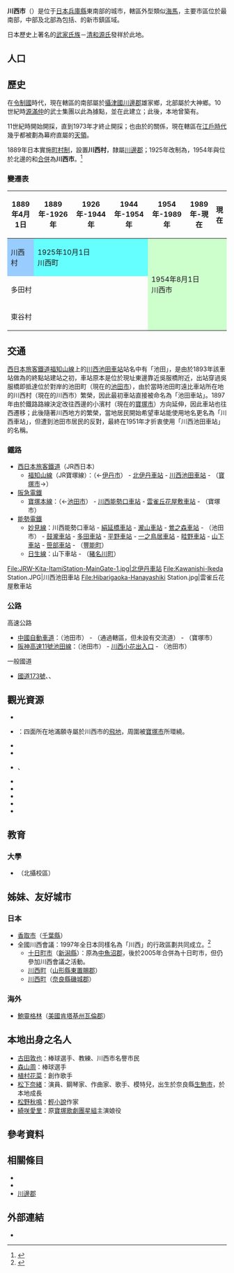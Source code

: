 {{日本都市
| 自治體名=川西市
| 圖像=[[File:120922_Kawanishi_Municipal_Museum_Hyogo_pref_Japan01s3.jpg|240px]]
| 圖像說明=[[川西市鄉土館|川西市鄉土館]]（[[平安家宅邸|平安家宅邸]]）
| 市章=[[File:Symbol_of_Kawanishi,_Hyogo.svg|100px]]
| 日文原名=川西市
| 平假名=かわにしし
| 羅馬字拼音=Kawanishi-shi
| 都道府縣=兵庫縣
| 支廳=
| 編號=28217-1
| 面積=53.44
| 邊界未定=
| 人口=159,685
| 統計時間=2016年11月30日
| 自治體=[[伊丹市|伊丹市]]、[[寶塚市|寶塚市]]、[[豬名川町|豬名川町]]<br>'''[[大阪府|大阪府]]'''：[[池田市|池田市]]、[[箕面市|箕面市]]、[[豐能町|豐能町]]、[[能勢町|能勢町]]
| 樹=[[櫻花|櫻花]]
| 花=[[龍膽|龍膽]]
| 其他象徵物=
| 其他象徵=
| 市長=大鹽民生
| 卸任日期=2018年10月27日
| 郵遞區號=666-8501
| 所在地=川西市中央町12番1号
| 電話號碼=72-740-1111
| 外部連結=http://www.city.kawanishi.hyogo.jp/
| 經度=
| 緯度=
| 地圖=[[File:Kawanishi_in_Hyogo_Prefecture_Ja.svg|250px]]
| 註記=人口：[http://www.city.kawanishi.hyogo.jp/jyoho/toukei/jinkousetai/index.html 川西市政府網頁]
}}
'''川西市'''（{{jpn|j=川西市|hg=かわにしし|rm=Kawanishi shi|f=y}}）是位于[[日本|日本]][[兵庫縣|兵庫縣]]東南部的城市，轄區外型類似[[海馬|海馬]]，主要市區位於最南部，中部及北部為包括{{Tsl|ja|清和台}}、{{Tsl|ja|阪急日生ニュータウン|阪急日生新市鎮}}的新市鎮區域。

日本歷史上著名的[[武家|武家]][[氏族|氏族]]－[[清和源氏|清和源氏]]發祥於此地。

== 人口 ==

{{日本人口統計|location=Kawanishi, Hyogo}}

== 歷史 ==
在[[令制國|令制國]]時代，現在轄區的南部屬於[[攝津國|攝津國]][[川邊郡|川邊郡]]雄家鄉，北部屬於大神鄉。10世紀時[[源滿仲|源滿仲]]的武士集團以此為據點，並在此建立{{tsl|ja|多田神社|多田神社|多田院}}；此後，本地曾築有{{tsl|ja|山下城_(摂津国)|山下城_(攝津國)|山下城}}。

11世紀時{{Tsl|ja|多田銀山}}開始開採，直到1973年才終止開採；也由於{{tsl|ja|銀山}}的關係，現在轄區在[[江戶時代|江戶時代]]幾乎都被劃為幕府直屬的[[天領|天領]]。

1889年日本實施[[町村制|町村制]]，設置'''川西村'''，隸屬[[川邊郡|川邊郡]]；1925年改制為'''{{tsl|ja|川西町_(兵庫県)|川西町_(兵庫縣)|川西町}}'''，1954年與位於北邊的{{tsl|ja|多田村_(兵庫県)|多田村_(兵庫縣)|多田村}}和{{Tsl|ja|東谷村_(兵庫県)|東谷村_(兵庫縣)|東谷村}}[[市町村合併|合併]]為'''川西市'''。<ref>{{Cite web| url=http://www.city.kawanishi.hyogo.jp/shokai/shigaiyou/kawanishiayumi.html| title=川西市的步伐| date=2014-05-12| language=ja| publisher=川西市政府| accessdate=2017-01-03| archive-url=https://web.archive.org/web/20170103170140/http://www.city.kawanishi.hyogo.jp/shokai/shigaiyou/kawanishiayumi.html| archive-date=2017-01-03| dead-url=yes}}</ref>

=== 變遷表 ===
{| class="wikitable" style="font-size:x-small"
! 1889年4月1日
! 1889年-1926年
! 1926年-1944年
! 1944年-1954年
! 1954年-1989年
! 1989年-現在
! 現在
|-
| style="background-color:#9cf;" | 川西村
| colspan=3 style="background-color:#6ff;" | 1925年10月1日<br />川西町
| rowspan=3 colspan=3 style="background-color:#cfc;" | 1954年8月1日<br />川西市
|-
| colspan=4 | 多田村
|-
| colspan=4 | 東谷村
|}

== 交通 ==

[[西日本旅客鐵道|西日本旅客鐵道]][[福知山線|福知山線]]上的[[川西池田車站|川西池田車站]]站名中有「池田」，是由於1893年該車站做為{{Tsl|ja|摂津鉄道|攝津鐵道}}的終點站建站之初，車站原本是位於現址東邊靠近{{Tsl|ja|猪名川|豬名川}}吳服橋附近，出站穿過吳服橋即抵達位於對岸的池田町（現在的[[池田市|池田市]]），由於當時池田町遠比車站所在地的川西村（現在的川西市）繁榮，因此最初車站直接被命名為「池田車站」。1897年由於鐵路路線決定改往西邊的小濱村（現在的[[寶塚市|寶塚市]]）方向延伸，因此車站也往西遷移；此後隨著川西地方的繁榮，當地居民開始希望車站能使用地名更名為「川西車站」，但遭到池田市居民的反對，最終在1951年才折衷使用「川西池田車站」的名稱。

=== 鐵路 ===
* [[西日本旅客鐵道|西日本旅客鐵道]]（JR西日本）
** [[福知山線|福知山線]]（JR寶塚線）：（←[[伊丹市|伊丹市]]） - [[北伊丹車站|北伊丹車站]] - [[川西池田車站|川西池田車站]] - （[[寶塚市|寶塚市]]→）
* [[阪急電鐵|阪急電鐵]]
** [[寶塚本線|寶塚本線]]：（←[[池田市|池田市]]） - [[川西能勢口車站|川西能勢口車站]] - [[雲雀丘花屋敷車站|雲雀丘花屋敷車站]] - （寶塚市）
* [[能勢電鐵|能勢電鐵]]
** [[妙見線|妙見線]]：川西能勢口車站 - [[絹延橋車站|絹延橋車站]] - [[瀧山車站|瀧山車站]] - [[鶯之森車站|鶯之森車站]] - （池田市） - [[鼓瀧車站|鼓瀧車站]] - [[多田車站_(兵庫縣)|多田車站]] - [[平野車站_(兵庫縣)|平野車站]] - [[一之鳥居車站|一之鳥居車站]] - [[畦野車站|畦野車站]] - [[山下車站_(兵庫縣)|山下車站]] - [[笹部車站|笹部車站]] - （[[豐能町|豐能町]]）
** [[日生線|日生線]]：山下車站 - （[[豬名川町|豬名川町]]）

<gallery widths=200px heights=200px>
File:JRW-Kita-ItamiStation-MainGate-1.jpg|北伊丹車站
File:Kawanishi-Ikeda Station.JPG|川西池田車站
File:Hibarigaoka-Hanayashiki Station.jpg|雲雀丘花屋敷車站
</gallery>

=== 公路 ===
; 高速公路
* [[中國自動車道|中國自動車道]]：（池田市） - （通過轄區，但未設有交流道） - （寶塚市）
* [[阪神高速11號池田線|阪神高速11號池田線]]：（池田市） - [[川西小花出入口|川西小花出入口]] - （池田市）

; 一般國道
* [[國道173號|國道173號]]、{{tsl|ja|国道176号|國道176號}}、{{tsl|ja|国道477号|國道477號}}

== 觀光資源 ==
* {{tsl|ja|多田神社}}
* {{tsl|ja|満願寺 (川西市)|滿願寺 (川西市)|滿願寺}}：四面所在地滿願寺屬於川西市的[[飛地|飛地]]，周圍被[[寶塚市|寶塚市]]所環繞。
* {{tsl|ja|九頭神社 (川西市)|九頭神社 (川西市)|九頭神社}}
* {{tsl|ja|兵庫県立一庫公園|兵庫縣立一庫公園}}
* {{tsl|ja|一庫ダム|一庫水壩}}、{{tsl|ja|知明湖}}
* {{tsl|ja|山下城 (摂津国)|山下城 (攝津國)|山下城}}
* {{tsl|ja|新田城}}
* {{tsl|ja|多田銀山}}
* {{tsl|ja|加茂遺跡 (川西市)|加茂遺跡 (川西市)|加茂遺跡}}
* {{tsl|ja|源氏まつり|源氏祭}}

== 教育 ==
=== 大學 ===
* {{Tsl|ja|大阪青山大学|大阪青山大學}}（北攝校區）

== 姊妹、友好城市 ==
=== 日本 ===
* [[香取市|香取市]]（[[千葉縣|千葉縣]]）
* 全國川西會議：1997年全日本同樣名為「川西」的行政區劃共同成立。<ref>{{Cite Web| url=http://www.city.kawanishi.hyogo.jp/shimin/koryu/net_kawanishi.html| title=全国川西会議| publisher=川西市政府| date=2015-12-14| accessdate=2017-01-03| language=ja| archive-url=https://web.archive.org/web/20170103170726/http://www.city.kawanishi.hyogo.jp/shimin/koryu/net_kawanishi.html| archive-date=2017-01-03| dead-url=yes}}</ref>
** [[十日町市|十日町市]]（[[新潟縣|新潟縣]]）：原為[[中魚沼郡|中魚沼郡]]{{tsl|ja|川西町 (新潟県)|川西町 (新潟縣)|川西町}}，後於2005年合併為十日町市，但仍參加川西會議之活動。
** [[川西町_(山形縣)|川西町]]（[[山形縣|山形縣]][[東置賜郡|東置賜郡]]）
** [[川西町_(奈良縣)|川西町]]（[[奈良縣|奈良縣]][[磯城郡|磯城郡]]）

=== 海外 ===
* {{Flagicon|USA}} [[鮑靈格林_(肯塔基州)|鮑靈格林]]（[[美國|美國]][[肯塔基州|肯塔基州]][[瓦倫郡_(肯塔基州)|瓦倫郡]]）

== 本地出身之名人 ==
* [[古田敦也|古田敦也]]：棒球選手、教練、川西市名譽市民
* [[森山周|森山周]]：棒球選手
* [[植村花菜|植村花菜]]：創作歌手
* [[松下奈緒|松下奈緒]]：演員、鋼琴家、作曲家、歌手、模特兒，出生於奈良縣[[生駒市|生駒市]]，於本地成長
* [[松野秋鳴|松野秋鳴]]：[[輕小說|輕小說]]作家
* [[綺咲愛里|綺咲愛里]]：原[[寶塚歌劇團|寶塚歌劇團]][[星組|星組]]主演娘役

== 參考資料 ==
{{Reflist}}

== 相關條目 ==
{{commonscat|Kawanishi,_Hyogo}}
* {{tsl|ja|多田神社|多田神社}}
* {{Tsl|ja|多田銀山}}
* [[川邊郡|川邊郡]]

== 外部連結 ==
* {{Ja}}{{Facebook|city.kawanishi|川西市}}


{{兵庫縣}}
{{Authority control}}